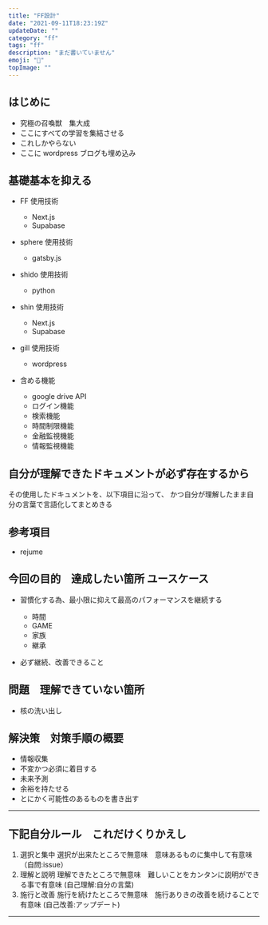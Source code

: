 ```yaml
---
title: "FF設計"
date: "2021-09-11T18:23:19Z"
updateDate: ""
category: "ff"
tags: "ff"
description: "まだ書いていません"
emoji: "🙂"
topImage: ""
---
```


## はじめに

- 究極の召喚獣　集大成
- ここにすべての学習を集結させる
- これしかやらない
- ここに wordpress ブログも埋め込み

## 基礎基本を抑える

- FF 使用技術

  - Next.js
  - Supabase

- sphere 使用技術

  - gatsby.js

- shido 使用技術

  - python

- shin 使用技術

  - Next.js
  - Supabase

- gill 使用技術

  - wordpress

- 含める機能
  - google drive API
  - ログイン機能
  - 検索機能
  - 時間制限機能
  - 金融監視機能
  - 情報監視機能

## 自分が理解できたドキュメントが必ず存在するから

その使用したドキュメントを、以下項目に沿って、
かつ自分が理解したまま自分の言葉で言語化してまとめきる

## 参考項目

- rejume

## 今回の目的　達成したい箇所 ユースケース

- 習慣化する為、最小限に抑えて最高のパフォーマンスを継続する

  - 時間
  - GAME
  - 家族
  - 継承

- 必ず継続、改善できること

## 問題　理解できていない箇所

- 核の洗い出し

## 解決策　対策手順の概要

- 情報収集
- 不変かつ必須に着目する
- 未来予測
- 余裕を持たせる
- とにかく可能性のあるものを書き出す

---

## 下記自分ルール　これだけくりかえし

1. 選択と集中 選択が出来たところで無意味　意味あるものに集中して有意味　（自問:issue）
2. 理解と説明 理解できたところで無意味　難しいことをカンタンに説明ができる事で有意味 (自己理解:自分の言葉)
3. 施行と改善 施行を続けたところで無意味　施行ありきの改善を続けることで有意味 (自己改善:アップデート)

---
